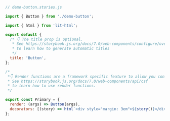 ```js
// demo-button.stories.js

import { Button } from './demo-button';

import { html } from 'lit-html';

export default {
  /* 👇 The title prop is optional.
   * See https://storybook.js.org/docs/7.0/web-components/configure/overview#configure-story-loading
   * to learn how to generate automatic titles
   */
  title: 'Button',
};

/*
 *👇 Render functions are a framework specific feature to allow you control on how the component renders.
 * See https://storybook.js.org/docs/7.0/web-components/api/csf
 * to learn how to use render functions.
 */

export const Primary = {
  render: (args) => Button(args),
  decorators: [(story) => html`<div style="margin: 3em">${story()}</div>`],
};
```